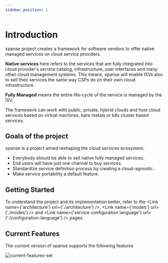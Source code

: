 ```yaml
---
sidebar_position: 1
---
```



# Introduction

xpanse project creates a framework for software vendors to offer native managed services on cloud service providers.

**Native services** here refers to the services that are fully integrated into cloud provider's service catalog,
infrastructure, user interfaces and many other cloud management systems.
This means, xpanse will enable ISVs also to sell their services the same way CSPs do on their own cloud infrastructure.

**Fully Managed** means the entire life-cycle of the service is managed by the ISV.

The framework can work with public, private, hybrid clouds and host cloud services based on
virtual machines, bare metals or k8s cluster based services.

## Goals of the project

xpanse is a project aimed reshaping the cloud services ecosystem:

-   Everybody should be able to sell native fully managed services.
-   End users will have just one channel to buy services.
-   Standardize service definition process by creating a cloud-agnostic
    <Link name={'service configuration language'} url={'./configuration-language'} />.
-   Make service portability a default feature.

## Getting Started

To understand the project and its implementation better, refer to the <Link name={'architecture'} url={'./architecture'} />, <Link name={'modes'} url={'./modes'} /> and <Link name={'service configuration language'} url={'./configuration-language'} /> pages.

## Current Features

The current version of xpanse supports the following features

![current-features-set](../static/img/xpanse-current-features.excalidraw.png)
